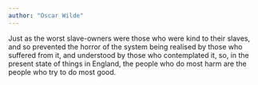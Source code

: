 ```yaml
---
author: "Oscar Wilde"
---
```


Just as the worst slave-owners were those who were kind to their slaves, and so prevented the horror of the system being realised by those who suffered from it, and understood by those who contemplated it, so, in the present state of things in England, the people who do most harm are the people who try to do most good.
